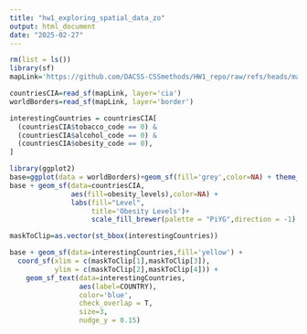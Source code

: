 ```yaml
---
title: "hw1_exploring_spatial_data_zo"
output: html_document
date: "2025-02-27"
---
```


```r
rm(list = ls())
library(sf)
mapLink='https://github.com/DACSS-CSSmethods/HW1_repo/raw/refs/heads/main/countriesCIA.gpkg'

countriesCIA=read_sf(mapLink, layer='cia')
worldBorders=read_sf(mapLink, layer='border')
```

```r
interestingCountries = countriesCIA[
  (countriesCIA$tobacco_code == 0) & 
  (countriesCIA$alcohol_code == 0) & 
  (countriesCIA$obesity_code == 0),
]
```

```r
library(ggplot2)
base=ggplot(data = worldBorders)+geom_sf(fill='grey',color=NA) + theme_linedraw()
base + geom_sf(data=countriesCIA,
               aes(fill=obesity_levels),color=NA) + 
               labs(fill="Level",
                    title='Obesity Levels')+
                    scale_fill_brewer(palette = "PiYG",direction = -1)
```

```r
maskToClip=as.vector(st_bbox(interestingCountries))

base + geom_sf(data=interestingCountries,fill='yellow') + 
  coord_sf(xlim = c(maskToClip[1],maskToClip[3]), 
           ylim = c(maskToClip[2],maskToClip[4])) +
    geom_sf_text(data=interestingCountries,
                 aes(label=COUNTRY),
                 color='blue',
                 check_overlap = T,
                 size=3,
                 nudge_y = 0.15)
```
